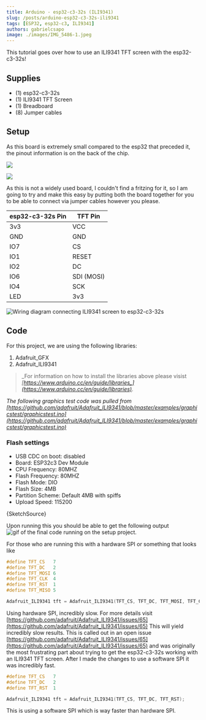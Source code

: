 ```yaml
---
title: Arduino - esp32-c3-32s (ILI9341)
slug: /posts/arduino-esp32-c3-32s-ili9341
tags: [ESP32, esp32-c3, ILI9341]
authors: gabrielcsapo
image: ./images/IMG_5486-1.jpeg
---
```



This tutorial goes over how to use an ILI9341 TFT screen with the esp32-c3-32s!

## Supplies

- (1) esp32-c3-32s
- (1) ILI9341 TFT Screen
- (1) Breadboard
- (8) Jumper cables

## Setup

As this board is extremely small compared to the esp32 that preceded it, the pinout information is on the back of the chip.

![](./images/image-1.png)

![](./images/s-l1600.png)

As this is not a widely used board, I couldn't find a fritzing for it, so I am going to try and make this easy by putting both the board together for you to be able to connect via jumper cables however you please.

| esp32-c3-32s Pin | TFT Pin    |
| ---------------- | ---------- |
| 3v3              | VCC        |
| GND              | GND        |
| IO7              | CS         |
| IO1              | RESET      |
| IO2              | DC         |
| IO6              | SDI (MOSI) |
| IO4              | SCK        |
| LED              | 3v3        |

![Wiring diagram connecting ILI9341 screen to esp32-c3-32s](./images/IMG_5513-4-3.jpeg)

## Code

For this project, we are using the following libraries:

1. Adafruit_GFX
2. Adafruit_ILI9341

> _For information on how to install the libraries above please visist _[_https://www.arduino.cc/en/guide/libraries_](https://www.arduino.cc/en/guide/libraries)_._

_The following graphics test code was pulled from [https://github.com/adafruit/Adafruit_ILI9341/blob/master/examples/graphicstest/graphicstest.ino](https://github.com/adafruit/Adafruit_ILI9341/blob/master/examples/graphicstest/graphicstest.ino)_

### Flash settings

- USB CDC on boot: disabled
- Board: ESP32c3 Dev Module
- CPU Frequency: 80MHZ
- Flash Frequency: 80MHZ
- Flash Mode: DIO
- Flash Size: 4MB
- Partition Scheme: Default 4MB with spiffs
- Upload Speed: 115200

<CodeBlock language="cpp" showLineNumbers={true}>
  {SketchSource}
</CodeBlock>

Upon running this you should be able to get the following output
![gif of the final code running on the setup project.](./images/66415270789__8172CBF5-DCF9-4F2B-894F-592F9CBEB924.gif)

For those who are running this with a hardware SPI or something that looks like

```cpp
#define TFT_CS   7
#define TFT_DC   2
#define TFT_MOSI 6
#define TFT_CLK  4
#define TFT_RST  1
#define TFT_MISO 5

Adafruit_ILI9341 tft = Adafruit_ILI9341(TFT_CS, TFT_DC, TFT_MOSI, TFT_CLK, TFT_RST, TFT_MISO);
```

Using hardware SPI, incredibly slow. For more details visit [https://github.com/adafruit/Adafruit_ILI9341/issues/65](https://github.com/adafruit/Adafruit_ILI9341/issues/65)
This will yield incredibly slow results. This is called out in an open issue [https://github.com/adafruit/Adafruit_ILI9341/issues/65](https://github.com/adafruit/Adafruit_ILI9341/issues/65) and was originally the most frustrating part about trying to get the esp32-c3-32s working with an ILI9341 TFT screen. After I made the changes to use a software SPI it was incredibly fast.

```cpp
#define TFT_CS   7
#define TFT_DC   2
#define TFT_RST  1

Adafruit_ILI9341 tft = Adafruit_ILI9341(TFT_CS, TFT_DC, TFT_RST);
```

This is using a software SPI which is way faster than hardware SPI.
